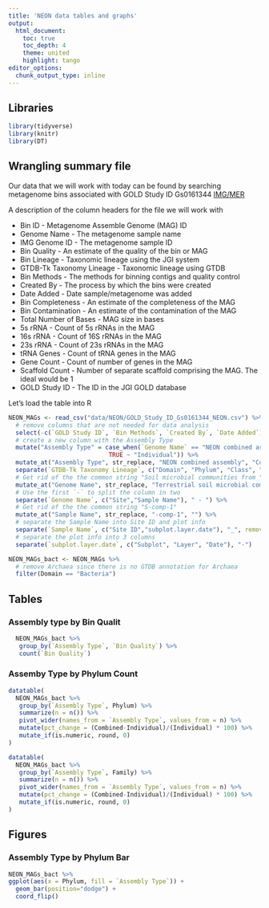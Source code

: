 ```yaml
---
title: 'NEON data tables and graphs'
output:
  html_document:
    toc: true
    toc_depth: 4
    theme: united
    highlight: tango
editor_options: 
  chunk_output_type: inline
---
```



## Libraries


```r
library(tidyverse)
library(knitr)
library(DT)
```


## Wrangling summary file

Our data that we will work with today can be found by searching metagenome bins associated with GOLD Study ID Gs0161344 [IMG/MER](https://img.jgi.doe.gov/cgi-bin/mer/main.cgi?section=MetagenomeBinSearch&page=searchForm)

A description of the column headers for the file we will work with

* Bin ID - Metagenome Assemble Genome (MAG) ID
* Genome Name - The metagenome sample name
* IMG Genome ID - The metagenome sample ID
* Bin Quality - An estimate of the quality of the bin or MAG
* Bin Lineage - Taxonomic lineage using the JGI system
* GTDB-Tk Taxonomy Lineage - Taxonomic lineage using GTDB
* Bin Methods - The methods for binning contigs and quality control
* Created By - The process by which the bins were created
* Date Added - Date sample/metagenome was added
* Bin Completeness - An estimate of the completeness of the MAG
* Bin Contamination - An estimate of the contamination of the MAG
* Total Number of Bases - MAG size in bases
* 5s rRNA - Count of 5s rRNAs in the MAG
* 16s rRNA - Count of 16S rRNAs in the MAG
* 23s rRNA - Count of 23s rRNAs in the MAG
* tRNA Genes - Count of tRNA genes in the MAG
* Gene Count - Count of number of genes in the MAG
* Scaffold Count - Number of separate scaffold comprising the MAG. The ideal would be 1
* GOLD Study ID - The ID in the JGI GOLD database

Let's load the table into R

```r
NEON_MAGs <- read_csv("data/NEON/GOLD_Study_ID_Gs0161344_NEON.csv") %>% 
  # remove columns that are not needed for data analysis
  select(-c(`GOLD Study ID`, `Bin Methods`, `Created By`, `Date Added`)) %>% 
  # create a new column with the Assembly Type
  mutate("Assembly Type" = case_when(`Genome Name` == "NEON combined assembly" ~ `Genome Name`,
                            TRUE ~ "Individual")) %>% 
  mutate_at("Assembly Type", str_replace, "NEON combined assembly", "Combined") %>% 
  separate(`GTDB-Tk Taxonomy Lineage`, c("Domain", "Phylum", "Class", "Order", "Family", "Genus"), "; ", remove = FALSE) %>% 
  # Get rid of the the common string "Soil microbial communities from "
  mutate_at("Genome Name", str_replace, "Terrestrial soil microbial communities from ", "") %>% 
  # Use the first `-` to split the column in two
  separate(`Genome Name`, c("Site","Sample Name"), " - ") %>% 
  # Get rid of the the common string "S-comp-1"
  mutate_at("Sample Name", str_replace, "-comp-1", "") %>%
  # separate the Sample Name into Site ID and plot info
  separate(`Sample Name`, c("Site ID","subplot.layer.date"), "_", remove = FALSE,) %>% 
  # separate the plot info into 3 columns
  separate(`subplot.layer.date`, c("Subplot", "Layer", "Date"), "-") 
```


```r
NEON_MAGs_bact <- NEON_MAGs %>% 
  # remove Archaea since there is no GTDB annotation for Archaea
  filter(Domain == "Bacteria")
```

## Tables

### Assembly type by Bin Qualit
```r
  NEON_MAGs_bact %>% 
   group_by(`Assembly Type`, `Bin Quality`) %>% 
   count(`Bin Quality`)
```

### Assemby Type by Phylum Count

```r
datatable(
  NEON_MAGs_bact %>% 
   group_by(`Assembly Type`, Phylum) %>% 
   summarize(n = n()) %>%
   pivot_wider(names_from = `Assembly Type`, values_from = n) %>% 
   mutate(pct_change = (Combined-Individual)/(Individual) * 100) %>% 
   mutate_if(is.numeric, round, 0)
)
```
```r
datatable(
  NEON_MAGs_bact %>% 
   group_by(`Assembly Type`, Family) %>% 
   summarize(n = n()) %>% 
   pivot_wider(names_from = `Assembly Type`, values_from = n) %>% 
   mutate(pct_change = (Combined-Individual)/(Individual) * 100) %>% 
   mutate_if(is.numeric, round, 0)
)
```


## Figures

### Assembly Type by Phylum Bar 
```r
NEON_MAGs_bact %>% 
ggplot(aes(x = Phylum, fill = `Assembly Type`)) +
  geom_bar(position="dodge") +
  coord_flip()
```

